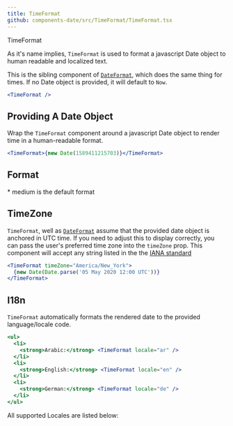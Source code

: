```yaml
---
title: TimeFormat
github: components-date/src/TimeFormat/TimeFormat.tsx
---
```



<Message>TimeFormat</Message>

As it's name implies, `TimeFormat` is used to format a javascript Date object to human readable and localized text.

This is the sibling component of [`DateFormat`](date-format), which does the same thing for times. If no Date object is provided, it will default to `Now`.

```jsx
<TimeFormat />
```

## Providing A Date Object

Wrap the `TimeFormat` component around a javascript Date object to render time in a human-readable format.

```jsx
<TimeFormat>{new Date(1589411215703)}</TimeFormat>
```

## Format

\* medium is the default format

<TimeFormatTable />

## TimeZone

`TimeFormat`, well as [`DateFormat`]('date-format') assume that the provided date object is anchored in UTC time. If you need to adjust this to display correctly, you can pass the user's preferred time zone into the `timeZone` prop. This component will accept any string listed in the the [IANA standard](https://en.wikipedia.org/wiki/List_of_tz_database_time_zones)

```jsx
<TimeFormat timeZone="America/New_York">
  {new Date(Date.parse('05 May 2020 12:00 UTC'))}
</TimeFormat>
```

## I18n

`TimeFormat` automatically formats the rendered date to the provided language/locale code.

```jsx
<ul>
  <li>
    <strong>Arabic:</strong> <TimeFormat locale="ar" />
  </li>
  <li>
    <strong>English:</strong> <TimeFormat locale="en" />
  </li>
  <li>
    <strong>German:</strong> <TimeFormat locale="de" />
  </li>
</ul>
```

All supported Locales are listed below:

<LocaleTable />

